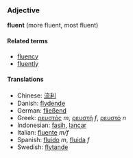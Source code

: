 ===Adjective===
'''fluent''' (more fluent, most fluent)

====Related terms====
*[[fluency]]
*[[fluently]]

====Translations====
*Chinese: [[流利]]
*Danish: [[flydende]]
*German: [[fließend]]
*Greek: [[ρευστός]] ''m'', [[ρευστή]] ''f'', [[ρευστό]] ''n''
*Indonesian: [[fasih]], [[lancar]]
*Italian: [[fluente]] ''m/f''
*Spanish: [[fluido]] ''m'', [[fluida]] ''f''
*Swedish: [[flytande]]